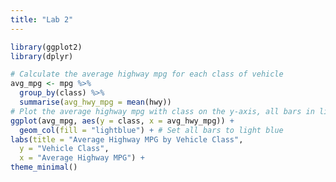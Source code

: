 ```yaml
---
title: "Lab 2"
---
```


```r
library(ggplot2)
library(dplyr)

# Calculate the average highway mpg for each class of vehicle
avg_mpg <- mpg %>%
  group_by(class) %>%
  summarise(avg_hwy_mpg = mean(hwy))
# Plot the average highway mpg with class on the y-axis, all bars in light blue
ggplot(avg_mpg, aes(y = class, x = avg_hwy_mpg)) +
  geom_col(fill = "lightblue") + # Set all bars to light blue
labs(title = "Average Highway MPG by Vehicle Class",
  y = "Vehicle Class",
  x = "Average Highway MPG") +
theme_minimal()
```

